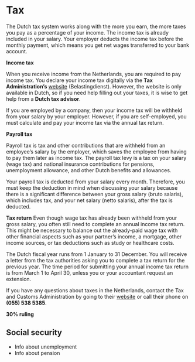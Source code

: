 # Tax
The Dutch tax system works along with the more you earn, the more taxes you pay as a percentage of your income. The income tax is already included in your salary. Your employer deducts the income tax before the monthly payment, which means you get net wages transferred to your bank account. 

**Income tax**

When you receive income from the Netherlands, you are required to pay income tax. You declare your income tax digitally via the **Tax Administration’s** [website](https://www.belastingdienst.nl/wps/wcm/connect/nl/home/home) (Belastingdienst). However, the website is only available in Dutch, so if you need help filling out your taxes, it is wise to get help from a **Dutch tax advisor**.

If you are employed by a company, then your income tax will be withheld from your salary by your employer. However, if you are self-employed, you must calculate and pay your income tax via the annual tax return.

**Payroll tax**

Payroll tax is tax and other contributions that are withheld from an employee’s salary by the employer, which saves the employee from having to pay them later as income tax. The payroll tax levy is a tax on your salary (wage tax) and national insurance contributions for pensions, unemployment allowance, and other Dutch benefits and allowances.

Your payroll tax is deducted from your salary every month. Therefore, you must keep the deduction in mind when discussing your salary because there is a significant difference between your gross salary (bruto salaris), which includes tax, and your net salary (netto salaris), after the tax is deducted.

**Tax return**
Even though wage tax has already been withheld from your gross salary, you often still need to complete an annual income tax return. This might be necessary to balance out the already-paid wage tax with other financial aspects such as your partner’s income, a mortgage, other income sources, or tax deductions such as study or healthcare costs.   

The Dutch fiscal year runs from 1 January to 31 December. You will receive a letter from the tax authorities asking you to complete a tax return for the previous year. The time period for submitting your annual income tax return is from March 1 to April 30, unless you or your accountant request an extension. 

If you have any questions about taxes in the Netherlands, contact the Tax and Customs Administration by going to their [website](www.belastingdienst.nl) or call their phone on **(055) 538 5385**.

**30% ruling**


## Social security 
- Info about unemployment
- Info about pension 